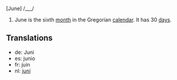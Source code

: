 [June] /___/

#June is the sixth [[month]] in the Gregorian [[calendar]]. It has 30 [[day]]s.

==Translations==
*de: Juni
*es: junio
*fr: juin
*nl: [[juni]]